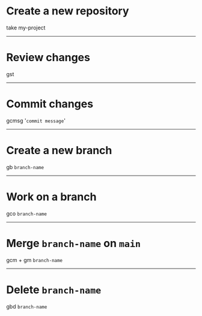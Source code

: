 
<!-- deck.mdx -->

# Create a new repository

take my-project

---

# Review changes

gst

---

# Commit changes

gcmsg '`commit message`'

---

# Create a new branch

gb `branch-name`

---

# Work on a branch

gco `branch-name`

---

# Merge `branch-name` on `main`

gcm + gm `branch-name`

---

# Delete `branch-name`

gbd `branch-name`
